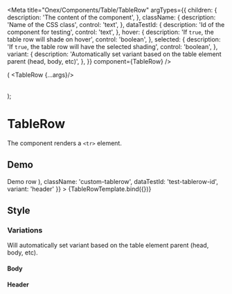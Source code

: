 

<Meta
  title="Onex/Components/Table/TableRow"
  argTypes={{
    children: {
      description: 'The content of the component',
    },
    className: {
      description: 'Name of the CSS class',
      control: 'text',
    },
    dataTestId: {
      description: 'Id of the component for testing',
      control: 'text',
    },
    hover: {
      description: 'If ```true```, the table row will shade on hover',
      control: 'boolean',
    },
    selected: {
      description: 'If ```true```, the table row will have the selected shading',
      control: 'boolean',
    },
    variant: {
      description: 'Automatically set variant based on the table element parent (head, body, etc)',
    },
  }}
  component={TableRow}
/>

  (<Table hover>
  <TableHead>
    <TableRow {...args}/>
  </TableHead>
</Table>);

# TableRow
The component renders a ```<tr>``` element.

## Demo
<Canvas>
  <Story
    name="Demo"
    args={{
      children: ( <TableCell width="50%">Demo row</TableCell> ),
      className: 'custom-tablerow',
      dataTestId: 'test-tablerow-id',
      variant: 'header'
    }}
  >
    {TableRowTemplate.bind({})}
  </Story>
</Canvas>

<ArgsTable story="Demo" />

## Style
### Variations
Will automatically set variant based on the table element parent (head, body, etc).

#### Body
<Canvas>
  <Story name="Body" story={stories.Body} />
</Canvas>

#### Header
<Canvas>
  <Story name="Header" story={stories.Header} />
</Canvas>
